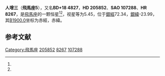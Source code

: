 {{Starbox begin
| name = 飛馬座5
}}
{{Starbox observe
| epoch = [[J2000.0|J2000.0]]
| constell = [[飛馬座|飛馬座]]<ref name=SIMBAD>{{cite web
 | url=http://simbad.u-strasbg.fr/simbad/sim-id?Ident=HR+8267
 | title=Pulsating variable Star
 | publisher=Centre de Données astronomiques de Strasbourg
 | work=SIMBAD
 | accessdate=2012-07-13
 | archive-date=2016-03-17
 | archive-url=https://web.archive.org/web/20160317182105/http://simbad.u-strasbg.fr/simbad/sim-id?Ident=HR+8267
 | dead-url=no
 }}</ref><ref name=DATA>{{cite web
 | url=http://vizier.u-strasbg.fr/viz-bin/VizieR-5?-out.add=.&-source=5050&-corr=PK=HR&-out.max=9999&HR=8267
 | title=VizieR Detailed Page
 | accessdate=2012-07-13
 | archive-date=2016-03-05
 | archive-url=https://web.archive.org/web/20160305224036/http://vizier.u-strasbg.fr/viz-bin/VizieR-5?-out.add=.&-source=5050&-corr=PK=HR&-out.max=9999&HR=8267
 | dead-url=no
 }}</ref>
| 星官 = 
| ra = {{RA|21|37|45.4}}<ref name=SIMBAD /><ref name=DATA />
| dec = {{DEC|+19|19|7}}<ref name=SIMBAD /><ref name=DATA />
| appmag_v = 5.45<ref name=SIMBAD /><ref name=DATA />
}}
{{Starbox character
| class = F1IV<ref name=SIMBAD /><ref name=DATA />
| b-v = 0.3<ref name=SIMBAD /><ref name=DATA />
| u-b = 0.14<ref name=SIMBAD /><ref name=DATA />
| r-i = <ref name=SIMBAD /><ref name=DATA />
| variable = 
}}
{{Starbox astrometry
| radial_v = 0.14
| prop_mo_ra = -25
| parallax = 0.007
| p_error = 
}}
{{Starbox catalog
| names =BD+18 4827，[[SAO星表|SAO]] 107288，[[HD星表|HD]] 205852，[[HR星表|HR]] 8267}}
{{Starbox reference |Simbad=HR+8267}}
{{Starbox end}}

'''人增三'''（'''飛馬座5'''），又名'''BD+18 4827'''，'''HD 205852'''、'''SAO 107288'''、'''HR 8267'''，是[[飛馬座|飛馬座]]的一颗恒星<ref name=SIMBAD /><ref name=DATA />，视星等为5.45，位于[[銀道座標系|銀經]]72.34，[[銀道座標系|銀緯]]-23.99，其[[B1900.0|B1900.0]]坐标为赤經{{RA|21|33|4.6}}，赤緯{{DEC|+18|-23.99|7}}。

== 参考文献 ==
{{reflist}}

{{飞马座恒星}}
{{星官|人|4|4}}

[[Category:飛馬座|Category:飛馬座]]
[[Category:HD和HDE天體|205852]]
[[Category:HR天體|8267]]
[[Category:SAO天體|107288]]


{{star-stub}}